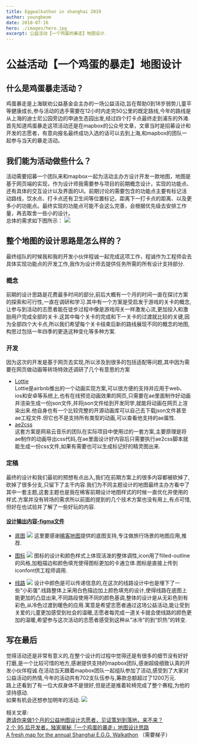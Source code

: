 ```yaml
---
title: Eggwalkathon in shanghai 2019
author: youngbeom
date: 2018-07-16
hero: ./images/hero.jpg
excerpt: 公益活动【一个鸡蛋的暴走】地图设计.
---
```


# 公益活动【一个鸡蛋的暴走】地图设计

## 什么是鸡蛋暴走活动？
鸡蛋暴走是上海联劝公益基金会主办的一场公益活动,旨在帮助0到18岁弱势儿童平等健康成长,参与活动的选手需要在12小时内走完50公里的既定路线,今年的路线是从上海的迪士尼公园旁边的申迪生态园出发,经过四个打卡点最终走到浦东的外滩.    
首先知道鸡蛋暴走这项活动还是在mapbox的公众号文章，文章当时是招募设计和开发的志愿者，有意向报名最终成功入选的话可以去到上海,和mapbox的团队一起参与当天的暴走活动。

## 我们能为活动做些什么？
活动需要招募一个团队来和mapbox一起为活动主办方设计开发一款地图，地图是基于网页端的实现，作为设计师我需要参与项目的前期概念设计，实现的功能点、还有具体的交互设计以及界面的UI。前期讨论的需要包含的功能点主要有标记活动路线，饮水点、打卡点还有卫生间等位置标记，距离下一打卡点的距离、以及更多小的功能点。最终实现的功能点可能不会这么完善，会根据优先级去安排工作量，再去取舍一些小的设计。  
总体的需求如下图所示：
![](./images/Eggwalkathon-in-shanghai-2019-1.jpeg)

## 整个地图的设计思路是怎么样的？
最终组队的时候我和我的开发小伙伴程诚一起完成这项工作，程诚作为工程师会去具体实现功能点的开发工作,我作为设计师去提供任务所需的所有设计支持部分.
### 概念
前期的设计思路是花费最多时间的部分,前后大概有一个月的时间一直在探讨方案的探索和可行性,一直在调研和学习.其中有一个方案是受启发于游戏的关卡的概念,让参与到活动的志愿者能在徒步过程中像是游戏闯关一样激发心流,更加投入和激励用户完成全部的关卡.这其中每个关卡的完成和下一关卡的过渡就比较的关键,因为全部四个大卡点,所以我们希望每个关卡结束后新的路线展现不同的概念的地图,构思过包括一年四季的更迭这种变化等多种方案.
### 开发
因为这次的开发是基于网页去实现,所以涉及到很多的包括适配等问题,其中因为需要在网页做动画等转场特效还调研了几个有意思的方案
* [Lottie](https://lottiefiles.com/?page=1)  
Lottie是airbnb推出的一个动画实现方案,可以很方便的支持并应用于web、ios和安卓等系统上,也有在线预览动画效果的网页,只需要在ae里面制作好动画并渲染生成一份json文件,并将json文件给到开发同学,就能将动画在网页上渲染出来.他自身也有一个比较完整的开源动画库可以自己去下载json文件甚至ae工程文件.但它也不是支持所有类型的动画,可以查看他支持的ae属性.
* [ae2css](https://github.com/bigxixi/ae2css)  
这套方案是网易云音乐的团队在实际项目中使用过的一套方案,主要原理是将ae制作的动画导出css代码,在ae里面设计好内容后只需要执行ae2css脚本就能生成一份css文件,如果有需要也可以生成标记好的精灵图出来.
### 定稿
最终的设计和我们最初的预想有点出入,我们在前期方案上的很多内容都被砍掉了,砍掉了很多分支,只留下了主干内容.我们为不同主题设计的地图最终主办方看中了其中一套主题,这套主题也是我在稀客前期设计地图样式的时候一直优化并使用的样式.方案并没有转场的需求所以前面的提到的几个技术方案也没有用上,有点可惜,但好在也试验并了解了一些好玩的内容.  
#### [设计输出内容-figma文件](https://www.figma.com/file/ew3L0HNNOGtLR9mXDSccFC/EggWalkathon-style-1)
* [底图](https://api.mapbox.com/styles/v1/youngbeom/cjtjoc0n41pxj1fqr8cq0l7od.html?fresh=true&title=true&access_token=pk.eyJ1IjoieW91bmdiZW9tIiwiYSI6ImNpc2ZxMXpvbTAxb2wzbm52cWI3d21xd3kifQ.-8V1Aipme2wTcp_9R95p7w#11.1/31.1903/121.5621)
![](./images/Eggwalkathon-in-shanghai-2019-2.png)
这里要感谢[稀客地图](http://app.ckditu.com)提供的底图支持,专注做旅行场景的地图应用,推荐.

* [图标](https://www.iconfont.cn/collections/detail?cid=18856)
![](./images/Eggwalkathon-in-shanghai-2019-3.jpeg)
图标的设计和颜色样式上体现活泼的整体调性,icon用了filled-outline的风格,加粗描边和颜色填充使得图标更加的卡通立体.图标是直接上传到iconfont供工程师调用.

* [线路](https://docs.mapbox.com/mapbox-gl-js/example/line-gradient/)
![](./images/Eggwalkathon-in-shanghai-2019-4.png)
设计中颜色是可以传递信息的,在这次的线路设计中也是埋下了一些“小彩蛋”.线路整体上采用白色描边加上颜色填充的设计,使得线路在底图上能更加的凸显出来,不同路段使用不同的颜色基调,整体的设计是从无彩色到有彩色,从冷色过渡到暖色的应用.寓意是希望志愿者通过这场公益活动,能让受到关爱的儿童更加感受到社会的温暖,志愿者每完成一道关卡就会使线路的颜色更加的温暖,希望参与这次活动的志愿者感受到这种从“冰冷”的到“炽热”的转变.

## 写在最后
觉得活动还是非常有意义的,在整个设计的过程中觉得还是有很多的细节没有好好打磨,是一个比较可惜的地方,感谢提供支持的mapbox团队,感谢超级细致认真的开发小伙伴程诚.在活动当天跟着mapbox团队一起组队参加了活动,感受到了大家对公益活动的热情,今年的活动共有702支队伍参与,筹款总额超过了1200万元.  
路上还看到了有一位大叔身体不是很好,但是还是推着轮椅完成了整个赛程,为他的坚持感动.    
如果有机会还想参加明年的活动.
![](./images/Eggwalkathon-in-shanghai-2019-5.jpg)

相关文章:  
[邀请你来做1个月的公益地图设计志愿者，见证策划到落地，来不来？](https://mp.weixin.qq.com/s/4BJs9jqF52FL3aOZNuAVyA)  
[2 个 95 后开发者，独家揭秘「一个鸡蛋的暴走」地图设计思路](https://mp.weixin.qq.com/s/t6ja1RxFiEiHfakxV_EuOQ)  
 [A fresh map for the annual Shanghai E.G.G. Walkathon](https://blog.mapbox.com/a-fresh-map-for-the-annual-shanghai-e-g-g-walkathon-f19be28023d4) （需要梯子）

